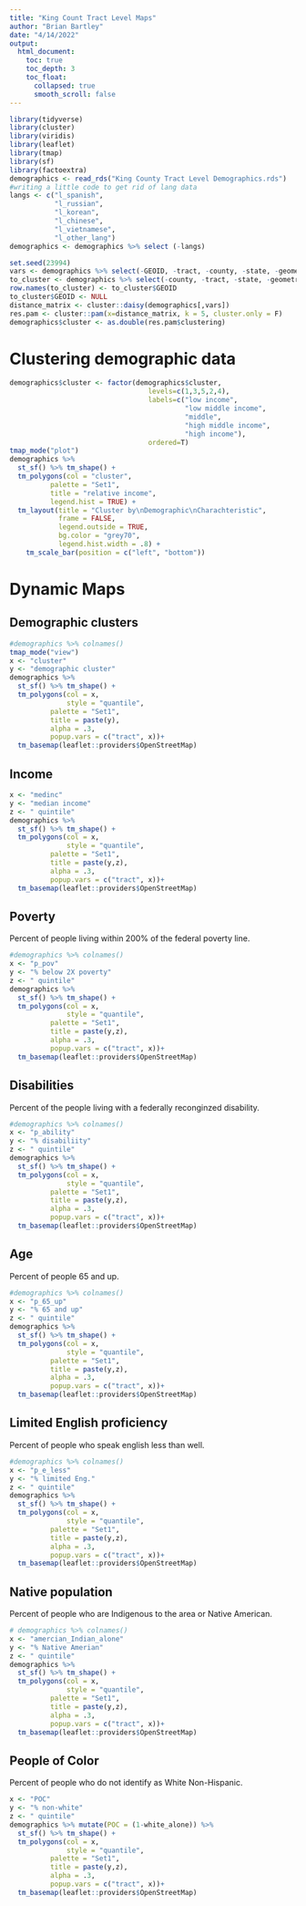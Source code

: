 ```yaml
---
title: "King Count Tract Level Maps"
author: "Brian Bartley"
date: "4/14/2022"
output:
  html_document:
    toc: true
    toc_depth: 3
    toc_float:
      collapsed: true
      smooth_scroll: false
---
```


```r
library(tidyverse)
library(cluster)
library(viridis)
library(leaflet)
library(tmap)
library(sf)
library(factoextra)
demographics <- read_rds("King County Tract Level Demographics.rds")
#writing a little code to get rid of lang data
langs <- c("l_spanish",
           "l_russian",
           "l_korean",
           "l_chinese",
           "l_vietnamese",
           "l_other_lang")
demographics <- demographics %>% select (-langs)
```
```r
set.seed(23994)
vars <- demographics %>% select(-GEOID, -tract, -county, -state, -geometry) %>% colnames()
to_cluster <- demographics %>% select(-county, -tract, -state, -geometry)
row.names(to_cluster) <- to_cluster$GEOID
to_cluster$GEOID <- NULL
distance_matrix <- cluster::daisy(demographics[,vars])
res.pam <- cluster::pam(x=distance_matrix, k = 5, cluster.only = F)
demographics$cluster <- as.double(res.pam$clustering)
```

# Clustering demographic data
```r
demographics$cluster <- factor(demographics$cluster,
                                  levels=c(1,3,5,2,4),
                                  labels=c("low income",
                                           "low middle income",
                                           "middle",
                                           "high middle income",
                                           "high income"),
                                  ordered=T)
tmap_mode("plot")
demographics %>%
  st_sf() %>% tm_shape() + 
  tm_polygons(col = "cluster",
          palette = "Set1",
          title = "relative income",
          legend.hist = TRUE) +
  tm_layout(title = "Cluster by\nDemographic\nCharachteristic",
            frame = FALSE,
            legend.outside = TRUE,
            bg.color = "grey70",
            legend.hist.width = .8) +
    tm_scale_bar(position = c("left", "bottom"))
```

# Dynamic Maps

## Demographic clusters
```r
#demographics %>% colnames()
tmap_mode("view")
x <- "cluster"
y <- "demographic cluster"
demographics %>%
  st_sf() %>% tm_shape() + 
  tm_polygons(col = x,
              style = "quantile",
          palette = "Set1",
          title = paste(y),
          alpha = .3,
          popup.vars = c("tract", x))+
  tm_basemap(leaflet::providers$OpenStreetMap)
```

## Income
```r
x <- "medinc"
y <- "median income"
z <- " quintile"
demographics %>%
  st_sf() %>% tm_shape() + 
  tm_polygons(col = x,
              style = "quantile",
          palette = "Set1",
          title = paste(y,z),
          alpha = .3,
          popup.vars = c("tract", x))+
  tm_basemap(leaflet::providers$OpenStreetMap)
```

## Poverty
Percent of people living within 200% of the federal poverty line.
```r
#demographics %>% colnames()
x <- "p_pov"
y <- "% below 2X poverty"
z <- " quintile"
demographics %>%
  st_sf() %>% tm_shape() + 
  tm_polygons(col = x,
              style = "quantile",
          palette = "Set1",
          title = paste(y,z),
          alpha = .3,
          popup.vars = c("tract", x))+
  tm_basemap(leaflet::providers$OpenStreetMap)
```

## Disabilities 
Percent of the people living with a federally reconginzed disability.
```r
#demographics %>% colnames()
x <- "p_ability"
y <- "% disabiliity"
z <- " quintile"
demographics %>%
  st_sf() %>% tm_shape() + 
  tm_polygons(col = x,
              style = "quantile",
          palette = "Set1",
          title = paste(y,z),
          alpha = .3,
          popup.vars = c("tract", x))+
  tm_basemap(leaflet::providers$OpenStreetMap)
```

## Age
Percent of people 65 and up.
```r
#demographics %>% colnames()
x <- "p_65_up"
y <- "% 65 and up"
z <- " quintile"
demographics %>%
  st_sf() %>% tm_shape() + 
  tm_polygons(col = x,
              style = "quantile",
          palette = "Set1",
          title = paste(y,z),
          alpha = .3,
          popup.vars = c("tract", x))+
  tm_basemap(leaflet::providers$OpenStreetMap)
```

## Limited English proficiency 
Percent of people who speak english less than well.
```r
#demographics %>% colnames()
x <- "p_e_less"
y <- "% limited Eng."
z <- " quintile"
demographics %>%
  st_sf() %>% tm_shape() + 
  tm_polygons(col = x,
              style = "quantile",
          palette = "Set1",
          title = paste(y,z),
          alpha = .3,
          popup.vars = c("tract", x))+
  tm_basemap(leaflet::providers$OpenStreetMap)
```

## Native population
Percent of people who are Indigenous to the area or Native American.
```r
# demographics %>% colnames()
x <- "amercian_Indian_alone"
y <- "% Native Amerian"
z <- " quintile"
demographics %>%
  st_sf() %>% tm_shape() + 
  tm_polygons(col = x,
              style = "quantile",
          palette = "Set1",
          title = paste(y,z),
          alpha = .3,
          popup.vars = c("tract", x))+
  tm_basemap(leaflet::providers$OpenStreetMap)
```

## People of Color
Percent of people who do not identify as White Non-Hispanic.
```r
x <- "POC"
y <- "% non-white"
z <- " quintile"
demographics %>% mutate(POC = (1-white_alone)) %>%
  st_sf() %>% tm_shape() + 
  tm_polygons(col = x,
              style = "quantile",
          palette = "Set1",
          title = paste(y,z),
          alpha = .3,
          popup.vars = c("tract", x))+
  tm_basemap(leaflet::providers$OpenStreetMap)
```



